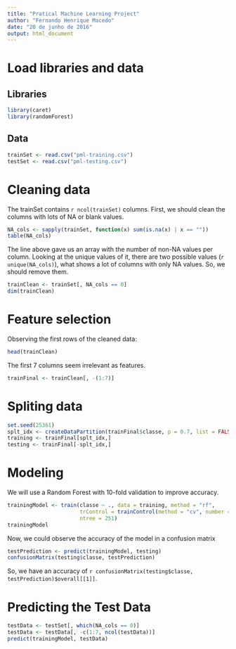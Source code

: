 ```yaml
---
title: "Pratical Machine Learning Project"
author: "Fernando Henrique Macedo"
date: "20 de junho de 2016"
output: html_document
---
```


# Load libraries and data

## Libraries
```r
library(caret)
library(randomForest)
```

## Data
```r
trainSet <- read.csv("pml-training.csv")
testSet <- read.csv("pml-testing.csv")
```

# Cleaning data

The trainSet contains `r ncol(trainSet)` columns. First, we should clean the columns with lots of NA or blank values.

```r
NA_cols <- sapply(trainSet, function(x) sum(is.na(x) | x == ""))
table(NA_cols)
```

The line above gave us an array with the number of non-NA values per column. Looking at the unique values of it, there are two possible values (`r unique(NA_cols)`), what shows a lot of columns with only NA values. So, we should remove them.

```r
trainClean <- trainSet[, NA_cols == 0]
dim(trainClean)
```

# Feature selection

Observing the first rows of the cleaned data:

```r
head(trainClean)
```


The first 7 columns seem irrelevant as features.

```r
trainFinal <- trainClean[, -(1:7)]
```

# Spliting data

```r
set.seed(25361)
splt_idx <- createDataPartition(trainFinal$classe, p = 0.7, list = FALSE)
training <- trainFinal[splt_idx,]
testing <- trainFinal[-splt_idx,]
```

# Modeling

We will use a Random Forest with 10-fold validation to improve accuracy.

```r
trainingModel <- train(classe ~ ., data = training, method = "rf",
                       trControl = trainControl(method = "cv", number = 10),
                       ntree = 251)
trainingModel
```

Now, we could observe the accuracy of the model in a confusion matrix

```r
testPrediction <- predict(trainingModel, testing)
confusionMatrix(testing$classe, testPrediction)
```

So, we have an accuracy of `r confusionMatrix(testing$classe, testPrediction)$overall[[1]]`.

# Predicting the Test Data

```r
testData <- testSet[, which(NA_cols == 0)]
testData <- testData[, -c(1:7, ncol(testData))]
predict(trainingModel, testData)
```

